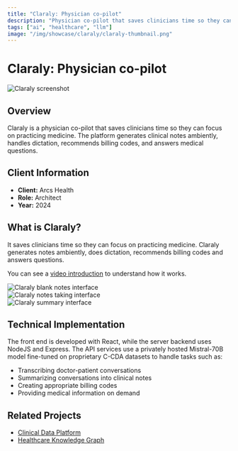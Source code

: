 ```yaml
---
title: "Claraly: Physician co-pilot"
description: "Physician co-pilot that saves clinicians time so they can focus on practicing medicine."
tags: ["ai", "healthcare", "llm"]
image: "/img/showcase/claraly/claraly-thumbnail.png"
---
```


# Claraly: Physician co-pilot

![Claraly screenshot](/img/showcase/claraly/claraly-thumbnail.png)

## Overview

Claraly is a physician co-pilot that saves clinicians time so they can focus on practicing medicine. The platform generates clinical notes ambiently, handles dictation, recommends billing codes, and answers medical questions.

## Client Information

- **Client:** Arcs Health
- **Role:** Architect
- **Year:** 2024

## What is Claraly?

It saves clinicians time so they can focus on practicing medicine. Claraly generates notes ambiently, does dictation, recommends billing codes and answers questions.

You can see a [video introduction](https://www.loom.com/share/e86c2245258a476991ca78f0d8b5ea5e?sid=8a10e9d9-6918-498c-bff7-a21a35f12017) to understand how it works.

<div className="row">
  <div className="col col--4">
    <img src="/img/showcase/claraly/claraly-notes-blank.png" alt="Claraly blank notes interface" />
  </div>
  <div className="col col--4">
    <img src="/img/showcase/claraly/claraly-notes-taking.png" alt="Claraly notes taking interface" />
  </div>
  <div className="col col--4">
    <img src="/img/showcase/claraly/claraly-summary.png" alt="Claraly summary interface" />
  </div>
</div>

## Technical Implementation

The front end is developed with React, while the server backend uses NodeJS and Express. The API services use a privately hosted Mistral-70B model fine-tuned on proprietary C-CDA datasets to handle tasks such as:

- Transcribing doctor-patient conversations
- Summarizing conversations into clinical notes
- Creating appropriate billing codes
- Providing medical information on demand

## Related Projects

- [Clinical Data Platform](/showcase/clinical-data-platform)
- [Healthcare Knowledge Graph](/showcase/healthcare-knowledge-graph) 